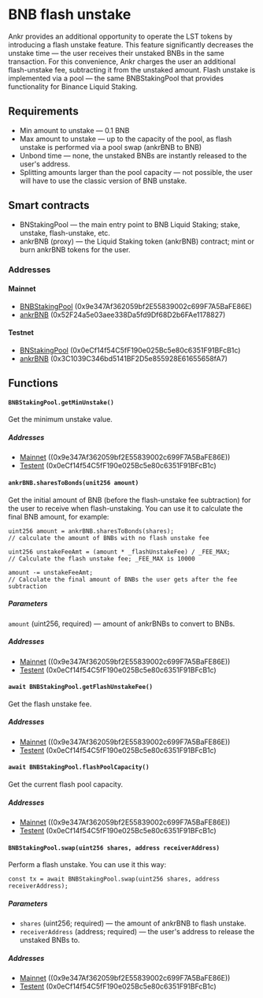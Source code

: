 # BNB flash unstake

Ankr provides an additional opportunity to operate the LST tokens by introducing a flash unstake feature.
This feature significantly decreases the unstake time — the user receives their unstaked BNBs in the same transaction.
For this convenience, Ankr charges the user an additional flash-unstake fee, subtracting it from the unstaked amount.
Flash unstake is implemented via a pool — the same BNBStakingPool that provides functionality for Binance Liquid Staking.

## Requirements
* Min amount to unstake — 0.1 BNB
* Max amount to unstake — up to the capacity of the pool, as flash unstake is performed via a pool swap (ankrBNB to BNB)
* Unbond time — none, the unstaked BNBs are instantly released to the user's address.
* Splitting amounts larger than the pool capacity — not possible, the user will have to use the classic version of BNB unstake.

## Smart contracts
* BNStakingPool — the main entry point to BNB Liquid Staking; stake, unstake, flash-unstake, etc.
* ankrBNB (proxy) — the Liquid Staking token (ankrBNB) contract; mint or burn ankrBNB tokens for the user.

### Addresses
#### Mainnet
* [BNBStakingPool](https://bscscan.com/address/0x9e347Af362059bf2E55839002c699F7A5BaFE86E) (0x9e347Af362059bf2E55839002c699F7A5BaFE86E)
* [ankrBNB](https://bscscan.com/address/0x52F24a5e03aee338Da5fd9Df68D2b6FAe1178827) (0x52F24a5e03aee338Da5fd9Df68D2b6FAe1178827)
#### Testnet
* [BNStakingPool](https://testnet.bscscan.com/address/0x0eCf14f54C5fF190e025Bc5e80c6351F91BFcB1c) (0x0eCf14f54C5fF190e025Bc5e80c6351F91BFcB1c)
* [ankrBNB](https://testnet.bscscan.com/address/0x3C1039C346bd5141BF2D5e855928E61655658fA7) (0x3C1039C346bd5141BF2D5e855928E61655658fA7)

## Functions
#### `BNBStakingPool.getMinUnstake()`
Get the minimum unstake value.

##### Addresses
* [Mainnet](https://bscscan.com/address/0x9e347Af362059bf2E55839002c699F7A5BaFE86E#readProxyContract#F9) ((0x9e347Af362059bf2E55839002c699F7A5BaFE86E))
* [Testent](https://testnet.bscscan.com/address/0x0eCf14f54C5fF190e025Bc5e80c6351F91BFcB1c#readProxyContract#F9) (0x0eCf14f54C5fF190e025Bc5e80c6351F91BFcB1c)

#### `ankrBNB.sharesToBonds(unit256 amount)`
Get the initial amount of BNB (before the flash-unstake fee subtraction) for the user to receive when flash-unstaking.
You can use it to calculate the final BNB amount, for example:
```
uint256 amount = ankrBNB.sharesToBonds(shares);
// calculate the amount of BNBs with no flash unstake fee

uint256 unstakeFeeAmt = (amount * _flashUnstakeFee) / _FEE_MAX;
// Calculate the flash unstake fee; _FEE_MAX is 10000

amount -= unstakeFeeAmt;
// Calculate the final amount of BNBs the user gets after the fee subtraction
```

##### Parameters
`amount` (uint256, required) — amount of ankrBNBs to convert to BNBs.

##### Addresses
* [Mainnet](https://bscscan.com/address/0x9e347Af362059bf2E55839002c699F7A5BaFE86E#readProxyContract#F12) ((0x9e347Af362059bf2E55839002c699F7A5BaFE86E))
* [Testent](https://testnet.bscscan.com/address/0x0eCf14f54C5fF190e025Bc5e80c6351F91BFcB1c#readProxyContract#F12) (0x0eCf14f54C5fF190e025Bc5e80c6351F91BFcB1c)

#### `await BNBStakingPool.getFlashUnstakeFee()`
Get the flash unstake fee.

##### Addresses
* [Mainnet](https://bscscan.com/address/0x9e347Af362059bf2E55839002c699F7A5BaFE86E#readProxyContract#F5) ((0x9e347Af362059bf2E55839002c699F7A5BaFE86E))
* [Testent](https://testnet.bscscan.com/address/0x0eCf14f54C5fF190e025Bc5e80c6351F91BFcB1c#readProxyContract#F5) (0x0eCf14f54C5fF190e025Bc5e80c6351F91BFcB1c)

#### `await BNBStakingPool.flashPoolCapacity()`
Get the current flash pool capacity.

##### Addresses
* [Mainnet](https://bscscan.com/address/0x9e347Af362059bf2E55839002c699F7A5BaFE86E#readProxyContract#F1) ((0x9e347Af362059bf2E55839002c699F7A5BaFE86E))
* [Testent](https://testnet.bscscan.com/address/0x0eCf14f54C5fF190e025Bc5e80c6351F91BFcB1c#readProxyContract#F1) (0x0eCf14f54C5fF190e025Bc5e80c6351F91BFcB1c)

#### `BNBStakingPool.swap(uint256 shares, address receiverAddress)`
Perform a flash unstake.
You can use it this way:
```
const tx = await BNBStakingPool.swap(uint256 shares, address receiverAddress);
```
##### Parameters
* `shares` (uint256; required) — the amount of ankrBNB to flash unstake.
* `receiverAddress` (address; required) — the user's address to release the unstaked BNBs to.

##### Addresses
* [Mainnet](https://bscscan.com/address/0x9e347Af362059bf2E55839002c699F7A5BaFE86E#writeProxyContract#F22) ((0x9e347Af362059bf2E55839002c699F7A5BaFE86E))
* [Testent](https://testnet.bscscan.com/address/0x0eCf14f54C5fF190e025Bc5e80c6351F91BFcB1c#writeProxyContract#F22) (0x0eCf14f54C5fF190e025Bc5e80c6351F91BFcB1c)





